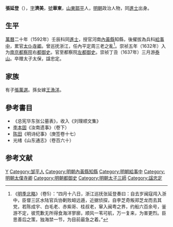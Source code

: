 {{Otheruses|other=名为张济美的其他人物|张济美}}
{{明清人物信息框
| 姓名 = 張延登
| 原名 = 
| 圖片名稱= 張延登.jpg
| 圖片大小 = 280px
| 圖片說明 = 《長白仙蹤圖》之張延登像，明崔子忠繪，現藏於[[上海博物館|上海博物館]]
| 最高職務 = 都察院左都御史
| 國家 = 大明
| 爵位 = 
| 籍貫 = [[山東|山東]][[鄒平縣|鄒平縣]]
| 族裔 = 漢族
| 旗籍 = 
| 字號 = 字濟美，號華東
| 諡號 = 忠定
| 出生日期 = [[嘉靖|嘉靖]]四十五年（1566年）
| 出生地點 = [[山東|山東]][[鄒平縣|鄒平縣]]
| 逝世日期 = [[崇禎|崇禎]]十四年（1641年）
| 逝世地點 = [[山東|山東]][[鄒平縣|鄒平縣]]
| 墓葬 = 
| 配偶 = 
| 親屬 = 
| 出身 = 
*萬曆二十年壬辰科同進士
| 經歷 = 
| 著作 = 
}}

'''張延登'''（{{bd|1566年||1641年|catIdx=Z張}}），[[表字|字]]'''濟美'''，[[號|號]]'''華東'''，[[山東|山東]][[鄒平|鄒平]]人，[[明朝|明朝]]政治人物，同[[進士|進士]]出身。

==生平==
[[萬曆|萬曆]]二十年（1592年）壬辰科同[[進士|進士]]，授官河南[[內黃縣|內黃縣]]知縣，後擢拔為兵科[[給事中|給事中]]，累官[[太仆寺卿|太仆寺卿]]。曾巡抚浙江，任內平定周三老之亂<ref>《[[明季北略|明季北略]]》（卷5）：“四月十八日，浙江巡抚张延登奏曰：自去岁闽寇闯入浙中，臣督三区水陆官兵协剿败衄远遁，近据侦探，自李芝奇叛郑芝龙而去其党，若陈成宇、白毛老、赤紫哥、桂叔老，窜入闽粤之界，约船六百余号，釜游不定，彼荒歉无所得食海洋寥廓，顺风一苇可航，万一复来，为害更烈。臣思善后之策，独海禁一节，为目前最急之着。”</ref>。崇祯五年（1632年）入为[[南京|南京]][[都察院|都察院]]右[[都御史|都御史]]。官至都察院[[左都御史|左都御史]]。崇祯丁丑（1637年）三月游[[泰山|泰山]]。卒赠太子太保，諡忠定。

== 家族 ==
有子[[張萬選_(濟南)|張萬選]]。孫女嫁[[王漁洋|王漁洋]]。

==參考書目==
* 《总宪华东张公墓表》，收入《刘理顺文集》
* [[李本固|李本固]]《汝南遗事》（卷下）
* [[陈田|陈田]]《明诗纪事》（庚签卷十七）
* 光绪《山东通志》（卷百六十）

==参考文献==
{{reflist}}

{{start box}}
{{s-off}}
{{s-before|[[徐成楚|徐成楚]]}}
{{s-title|明朝內黃縣知縣|1593年－1596年}}
{{s-after|[[顏思忠|顏思忠]]}}
{{end box}}

{{萬曆二十年壬辰科殿試金榜}}

{{Authority control}}

{{DEFAULTSORT:Zhang張}}
[[Category:張姓|Y]]
[[Category:邹平人|Category:邹平人]]
[[Category:明朝內黃縣知縣|Category:明朝內黃縣知縣]]
[[Category:明朝給事中|Category:明朝給事中]]
[[Category:明朝太僕寺卿|Category:明朝太僕寺卿]]
[[Category:明朝都御史|Category:明朝都御史]]
[[Category:明朝太子三師|Category:明朝太子三師]]
[[Category:諡忠定|Category:諡忠定]]


{{明朝人物小作品}}